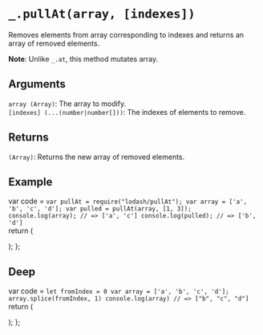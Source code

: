 # `_.pullAt(array, [indexes])`

Removes elements from array corresponding to indexes and returns an array of removed elements.

**Note**: Unlike `_.at`, this method mutates array.

## Arguments
`array (Array)`: The array to modify.  
`[indexes] (...(number|number[]))`: The indexes of elements to remove.

## Returns
`(Array)`: Returns the new array of removed elements.

## Example


var code =  `var pullAt = require("lodash/pullAt");
var array = ['a', 'b', 'c', 'd'];
var pulled = pullAt(array, [1, 3]);
console.log(array);
// => ['a', 'c']
console.log(pulled);
// => ['b', 'd']
`   
  return (
    <div>
      <Embed source={code} />
    </div>
  );
};

<Demo/>

## Deep

var code =  `let fromIndex = 0
var array = ['a', 'b', 'c', 'd'];
array.splice(fromIndex, 1)
console.log(array)
// => ["b", "c", "d"]
`   
  return (
    <div>
      <Embed source={code} />
    </div>
  );
};

<DeepDemo/>
